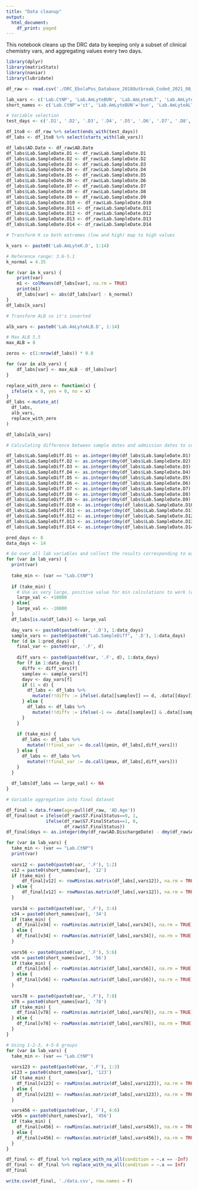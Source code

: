 ```yaml
---
title: "Data cleanup"
output:
  html_document:
    df_print: paged
---
```


This notebook cleans up the DRC data by keeping only a subset of clinical chemistry vars, and aggregating values every two days.

```r
library(dplyr)
library(matrixStats)
library(naniar)
library(lubridate)
```

```r
df_raw <- read.csv('./DRC_EbolaPos_Database_2018Outbreak_Coded_2021_08_13-numeric.csv', na.strings=c(""))
```

```r
lab_vars <- c('Lab.CtNP', 'Lab.AmLyteBUN', 'Lab.AmLyteALT', 'Lab.AmLyteAST', 'Lab.AmLyteCK', 'Lab.AmLyteALB', 'Lab.AmLyteK', 'Lab.AmLyteCRE', 'Lab.AmLyteCRP')
short_names <- c('Lab.CtNP'='ct', 'Lab.AmLyteBUN'='bun', 'Lab.AmLyteALT'='alt', 'Lab.AmLyteAST'='ast', 'Lab.AmLyteCK'='ck', 'Lab.AmLyteALB'='alb', 'Lab.AmLyteK'='k', 'Lab.AmLyteCRE'='cre', 'Lab.AmLyteCRP'='crp')
```

```r
# Variable selection
test_days <- c('.D1', '.D2', '.D3', '.D4', '.D5', '.D6', '.D7', '.D8', '.D9', '.D10', '.D11', '.D12', '.D13', '.D14')

df_1to8 <- df_raw %>% select(ends_with(test_days))
df_labs <- df_1to8 %>% select(starts_with(lab_vars))

df_labs$AD.Date <- df_raw$AD.Date
df_labs$Lab.SampleDate.D1 <- df_raw$Lab.SampleDate.D1
df_labs$Lab.SampleDate.D2 <- df_raw$Lab.SampleDate.D2
df_labs$Lab.SampleDate.D3 <- df_raw$Lab.SampleDate.D3
df_labs$Lab.SampleDate.D4 <- df_raw$Lab.SampleDate.D4
df_labs$Lab.SampleDate.D5 <- df_raw$Lab.SampleDate.D5
df_labs$Lab.SampleDate.D6 <- df_raw$Lab.SampleDate.D6
df_labs$Lab.SampleDate.D7 <- df_raw$Lab.SampleDate.D7
df_labs$Lab.SampleDate.D8 <- df_raw$Lab.SampleDate.D8
df_labs$Lab.SampleDate.D9 <- df_raw$Lab.SampleDate.D9
df_labs$Lab.SampleDate.D10 <- df_raw$Lab.SampleDate.D10
df_labs$Lab.SampleDate.D11 <- df_raw$Lab.SampleDate.D11
df_labs$Lab.SampleDate.D12 <- df_raw$Lab.SampleDate.D12
df_labs$Lab.SampleDate.D13 <- df_raw$Lab.SampleDate.D13
df_labs$Lab.SampleDate.D14 <- df_raw$Lab.SampleDate.D14
```

```r
# Transform K so both extremes (low and high) map to high values

k_vars <- paste0('Lab.AmLyteK.D', 1:14)

# Reference range: 3.6-5.1
k_normal = 4.35

for (var in k_vars) {
    print(var)
    m1 <- colMeans(df_labs[var], na.rm = TRUE)
    print(m1)
    df_labs[var] <- abs(df_labs[var] - k_normal)
}
df_labs[k_vars]
```

```r
# Transform ALB so it's inverted

alb_vars <- paste0('Lab.AmLyteALB.D', 1:14)

# Max ALB 5.5
max_ALB = 8

zeros <- c(1:nrow(df_labs)) * 0.0

for (var in alb_vars) {
    df_labs[var] <- max_ALB - df_labs[var]
}

replace_with_zero <- function(x) {
  ifelse(x < 0, yes = 0, no = x)
}
df_labs <-mutate_at(
  df_labs,
  alb_vars, 
  replace_with_zero
)

df_labs[alb_vars]

```

```r
# Calculating difference between sample dates and admission dates to correctly assign lab results to number of days after admission

df_labs$Lab.SampleDiff.D1 <- as.integer(dmy(df_labs$Lab.SampleDate.D1) - dmy(df_labs$AD.Date))
df_labs$Lab.SampleDiff.D2 <- as.integer(dmy(df_labs$Lab.SampleDate.D2) - dmy(df_labs$AD.Date))
df_labs$Lab.SampleDiff.D3 <- as.integer(dmy(df_labs$Lab.SampleDate.D3) - dmy(df_labs$AD.Date))
df_labs$Lab.SampleDiff.D4 <- as.integer(dmy(df_labs$Lab.SampleDate.D4) - dmy(df_labs$AD.Date))
df_labs$Lab.SampleDiff.D5 <- as.integer(dmy(df_labs$Lab.SampleDate.D5) - dmy(df_labs$AD.Date))
df_labs$Lab.SampleDiff.D6 <- as.integer(dmy(df_labs$Lab.SampleDate.D6) - dmy(df_labs$AD.Date))
df_labs$Lab.SampleDiff.D7 <- as.integer(dmy(df_labs$Lab.SampleDate.D7) - dmy(df_labs$AD.Date))
df_labs$Lab.SampleDiff.D8 <- as.integer(dmy(df_labs$Lab.SampleDate.D8) - dmy(df_labs$AD.Date))
df_labs$Lab.SampleDiff.D9 <- as.integer(dmy(df_labs$Lab.SampleDate.D9) - dmy(df_labs$AD.Date))
df_labs$Lab.SampleDiff.D10 <- as.integer(dmy(df_labs$Lab.SampleDate.D10) - dmy(df_labs$AD.Date))
df_labs$Lab.SampleDiff.D11 <- as.integer(dmy(df_labs$Lab.SampleDate.D11) - dmy(df_labs$AD.Date))
df_labs$Lab.SampleDiff.D12 <- as.integer(dmy(df_labs$Lab.SampleDate.D12) - dmy(df_labs$AD.Date))
df_labs$Lab.SampleDiff.D13 <- as.integer(dmy(df_labs$Lab.SampleDate.D13) - dmy(df_labs$AD.Date))
df_labs$Lab.SampleDiff.D14 <- as.integer(dmy(df_labs$Lab.SampleDate.D14) - dmy(df_labs$AD.Date))
```

```r

pred_days <- 8
data_days <- 14

# Go over all lab variables and collect the results corresponding to each day after admission up to data_days
for (var in lab_vars) {
  print(var)
  
  take_min <- (var == "Lab.CtNP")
  
  if (take_min) {
    # Use as very large, positive value for min calculations to work (otherwise NA always gets picked by min)
    large_val <- +10000
  } else{
    large_val <- -10000
  }
  df_labs[is.na(df_labs)] <- large_val  

  day_vars <- paste0(paste0(var, '.D'), 1:data_days)
  sample_vars <- paste0(paste0("Lab.SampleDiff", '.D'), 1:data_days)
  for (d in 1:pred_days) {
    final_var <- paste0(var, '.F', d)
    
    diff_vars <- paste0(paste0(var, '.F', d), 1:data_days)
    for (f in 1:data_days) {
      diffv <- diff_vars[f]
      samplev <- sample_vars[f]
      dayv <- day_vars[f]
      if (1 < d) {
        df_labs <- df_labs %>% 
          mutate(!!diffv := ifelse(.data[[samplev]] == d, .data[[dayv]], large_val))
      } else {
        df_labs <- df_labs %>% 
          mutate(!!diffv := ifelse(-1 <= .data[[samplev]] & .data[[samplev]] <= 1, .data[[dayv]], large_val))
      }
    }
    
    if (take_min) {
      df_labs <- df_labs %>% 
        mutate(!!final_var := do.call(pmin, df_labs[,diff_vars]))        
    } else {
      df_labs <- df_labs %>% 
        mutate(!!final_var := do.call(pmax, df_labs[,diff_vars]))  
    }
  }
  
  df_labs[df_labs == large_val] <- NA  
}
```

```r
# Variable aggregation into final dataset

df_final = data.frame(age=pull(df_raw, 'AD.Age'))
df_final$out = ifelse(df_raw$S7.FinalStatus==0, 1,
               ifelse(df_raw$S7.FinalStatus==1, 0, 
                      df_raw$S7.FinalStatus))
df_final$days <- as.integer(dmy(df_raw$AD.DischargeDate) - dmy(df_raw$AD.Date))

for (var in lab_vars) {
  take_min <- (var == "Lab.CtNP")
  print(var)
  
  vars12 <- paste0(paste0(var, '.F'), 1:2)
  v12 = paste0(short_names[var], '12')
  if (take_min) {
      df_final[v12] <- rowMins(as.matrix(df_labs[,vars12]), na.rm = TRUE)
  } else {
      df_final[v12] <- rowMaxs(as.matrix(df_labs[,vars12]), na.rm = TRUE)  
  }
  
  vars34 <- paste0(paste0(var, '.F'), 3:4)
  v34 = paste0(short_names[var], '34')
  if (take_min) {
    df_final[v34] <- rowMins(as.matrix(df_labs[,vars34]), na.rm = TRUE)
  } else {
    df_final[v34] <- rowMaxs(as.matrix(df_labs[,vars34]), na.rm = TRUE)
  }
  
  vars56 <- paste0(paste0(var, '.F'), 5:6)
  v56 = paste0(short_names[var], '56')
  if (take_min) {
    df_final[v56] <- rowMins(as.matrix(df_labs[,vars56]), na.rm = TRUE)
  } else {
    df_final[v56] <- rowMaxs(as.matrix(df_labs[,vars56]), na.rm = TRUE)
  }
  
  vars78 <- paste0(paste0(var, '.F'), 7:8)
  v78 = paste0(short_names[var], '78')
  if (take_min) {
    df_final[v78] <- rowMins(as.matrix(df_labs[,vars78]), na.rm = TRUE)
  } else {
    df_final[v78] <- rowMaxs(as.matrix(df_labs[,vars78]), na.rm = TRUE)
  }  
}

# Using 1-2-3, 4-5-6 groups
for (var in lab_vars) {
  take_min <- (var == "Lab.CtNP")
  
  vars123 <- paste0(paste0(var, '.F'), 1:3)
  v123 = paste0(short_names[var], '123')
  if (take_min) {
    df_final[v123] <- rowMins(as.matrix(df_labs[,vars123]), na.rm = TRUE)
  } else {
    df_final[v123] <- rowMaxs(as.matrix(df_labs[,vars123]), na.rm = TRUE)
  }

  vars456 <- paste0(paste0(var, '.F'), 4:6)
  v456 = paste0(short_names[var], '456')
  if (take_min) {
    df_final[v456] <- rowMins(as.matrix(df_labs[,vars456]), na.rm = TRUE)
  } else {
    df_final[v456] <- rowMaxs(as.matrix(df_labs[,vars456]), na.rm = TRUE)
  }
}

df_final <- df_final %>% replace_with_na_all(condition = ~.x == -Inf)
df_final <- df_final %>% replace_with_na_all(condition = ~.x == Inf)
df_final
```


```r
write.csv(df_final, './data.csv', row.names = F)
```